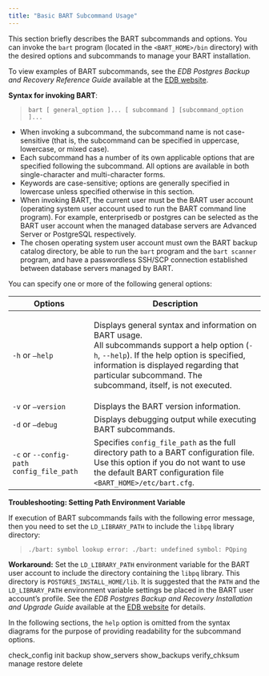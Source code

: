 ```yaml
---
title: "Basic BART Subcommand Usage"
---
```


<div id="basic_bart_subcommand_usage" class="registered_link"></div>


This section briefly describes the BART subcommands and options. You can invoke the `bart` program (located in the `<BART_HOME>/bin` directory) with the desired options and subcommands to manage your BART installation.

To view examples of BART subcommands, see the *EDB Postgres Backup and Recovery Reference Guide* available at the [EDB website](https://www.enterprisedb.com/edb-docs/).

**Syntax for invoking BART**:

> `bart [ general_option ]... [ subcommand ] [subcommand_option ]...`

-   When invoking a subcommand, the subcommand name is not case-sensitive (that is, the subcommand can be specified in uppercase, lowercase, or mixed case).
-   Each subcommand has a number of its own applicable options that are specified following the subcommand. All options are available in both single-character and multi-character forms.
-   Keywords are case-sensitive; options are generally specified in lowercase unless specified otherwise in this section.
-   When invoking BART, the current user must be the BART user account (operating system user account used to run the BART command line program). For example, enterprisedb or postgres can be selected as the BART user account when the managed database servers are Advanced Server or PostgreSQL respectively.
-   The chosen operating system user account must own the BART backup catalog directory, be able to run the `bart` program and the `bart scanner` program, and have a passwordless SSH/SCP connection established between database servers managed by BART.

You can specify one or more of the following general options:

<table><thead><tr class="header"><th>Options</th><th>Description</th></tr></thead><tbody><tr class="odd"><td><code>-h</code> or <code>–help</code></td><td><p>Displays general syntax and information on BART usage.<br />
All subcommands support a help option (<code>-h</code>, <code>--help</code>). If the help option is specified, information is displayed regarding that particular subcommand. The subcommand, itself, is not executed.</p></td></tr><tr class="even"><td><code>-v</code> or <code>–version</code></td><td>Displays the BART version information.</td></tr><tr class="odd"><td><code>-d</code> or <code>–debug</code></td><td>Displays debugging output while executing BART subcommands.</td></tr><tr class="even"><td><code>-c</code> or <code>--config-path config_file_path</code></td><td>Specifies <code>config_file_path</code> as the full directory path to a BART configuration file. Use this option if you do not want to use the default BART configuration file <code>&lt;BART_HOME&gt;/etc/bart.cfg</code>.</td></tr></tbody></table>

**Troubleshooting: Setting Path Environment Variable**

If execution of BART subcommands fails with the following error message, then you need to set the `LD_LIBRARY_PATH` to include the `libpq` library directory:

> `./bart: symbol lookup error: ./bart: undefined symbol: PQping`

**Workaround:** Set the `LD_LIBRARY_PATH` environment variable for the BART user account to include the directory containing the `libpq` library. This directory is `POSTGRES_INSTALL_HOME/lib`. It is suggested that the `PATH` and the `LD_LIBRARY_PATH` environment variable settings be placed in the BART user account’s profile. See the *EDB Postgres Backup and Recovery Installation and Upgrade Guide* available at the [EDB website](https://www.enterprisedb.com/edb-docs/) for details.

In the following sections, the `help` option is omitted from the syntax diagrams for the purpose of providing readability for the subcommand options.

<div class="toctree" maxdepth="3">

check\_config init backup show\_servers show\_backups verify\_chksum manage restore delete

</div>
